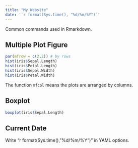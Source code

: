 ```yaml
---
title: "My Website"
date: '`r format(Sys.time(), "%d/%m/%Y")`'
---
```


Common commands used in Rmarkdown.

## Multiple Plot Figure
```r
par(mfrow = c(2,2)) # by rows
hist(iris$Sepal.Length)
hist(iris$Petal.Length)
hist(iris$Sepal.Width)
hist(iris$Petal.Width)
```

The function `mfcol` means the plots are arranged by columns.

## Boxplot
```r
boxplot(iris$Sepal.Length)
```


## Current Date
Write "r format(Sys.time(), "%d/%m/%Y")" in YAML options.

